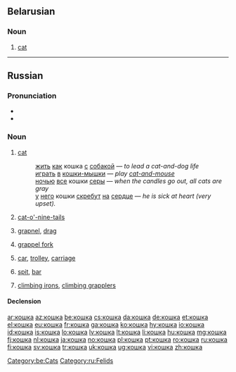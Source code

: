 ==Belarusian==

===Noun===
{{head|be|noun}}

# [[cat]]

[[Category:be:Cats]]

----

==Russian==

===Pronunciation===
* {{IPA|/ˈkoʂkə/|lang=ru}}
* {{audio|Ru-кошка.ogg|audio}}

===Noun===
{{ru-noun|ко́шка|g=f}}

# [[cat]]
#: [[жить]] [[как]] кошка [[с]] [[собака|собакой]] — ''to lead a cat-and-dog life''
#: [[играть]] [[в]] [[кошки-мышки]] — ''play [[cat-and-mouse]]''
#: [[ночью]] [[весь|все]] кошки [[серый|серы]] — ''when the candles go out, all cats are gray''
#: [[у]] [[он|него]] кошки [[скрести|скребут]] [[на]] [[сердце]] — ''he is sick at heart (very upset).''
# [[cat-o'-nine-tails]]
# {{context|technical|lang=ru}} [[grapnel]], [[drag]]
# {{context|technical|lang=ru}} [[grappel fork]]
# {{context|cranes|lang=ru}} [[car]], [[trolley]], [[carriage]]
# {{context|geology|lang=ru}} [[spit]], [[bar]]
# {{context|in the plural|lang=ru}} [[climbing irons]], [[climbing grapplers]]

====Declension====
{{ru-noun-anim-vel-а-1|кошк|ко́шк|кошек|ко́шек}}

[[Category:ru:Felids]]

[[ar:кошка]]
[[az:кошка]]
[[be:кошка]]
[[cs:кошка]]
[[da:кошка]]
[[de:кошка]]
[[et:кошка]]
[[el:кошка]]
[[eu:кошка]]
[[fr:кошка]]
[[ga:кошка]]
[[ko:кошка]]
[[hy:кошка]]
[[io:кошка]]
[[id:кошка]]
[[is:кошка]]
[[lo:кошка]]
[[lv:кошка]]
[[lt:кошка]]
[[li:кошка]]
[[hu:кошка]]
[[mg:кошка]]
[[fj:кошка]]
[[nl:кошка]]
[[ja:кошка]]
[[no:кошка]]
[[pl:кошка]]
[[pt:кошка]]
[[ro:кошка]]
[[ru:кошка]]
[[fi:кошка]]
[[sv:кошка]]
[[tr:кошка]]
[[uk:кошка]]
[[ug:кошка]]
[[vi:кошка]]
[[zh:кошка]]